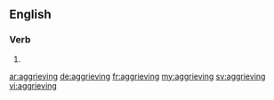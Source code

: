 ==English==

===Verb===
{{head|en|present participle}}

# {{present participle of|aggrieve|lang=en}}

[[ar:aggrieving]]
[[de:aggrieving]]
[[fr:aggrieving]]
[[my:aggrieving]]
[[sv:aggrieving]]
[[vi:aggrieving]]
